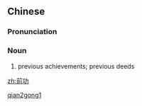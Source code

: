 ==Chinese==
{{zh-forms}}

===Pronunciation===
{{zh-pron
|m=qiángōng
|cat=n
}}

===Noun===
{{zh-noun}}

# {{lb|zh|literary}} previous achievements; previous deeds

[[Category:Mandarin literary terms|qian2gong1]]

[[zh:前功]]